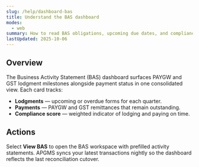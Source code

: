 ```yaml
---
slug: /help/dashboard-bas
title: Understand the BAS dashboard
modes:
  - web
summary: How to read BAS obligations, upcoming due dates, and compliance score in the dashboard.
lastUpdated: 2025-10-06
---
```


## Overview

The Business Activity Statement (BAS) dashboard surfaces PAYGW and GST lodgment milestones alongside payment status in one consolidated view. Each card tracks:

- **Lodgments** — upcoming or overdue forms for each quarter.
- **Payments** — PAYGW and GST remittances that remain outstanding.
- **Compliance score** — weighted indicator of lodging and paying on time.

## Actions

Select **View BAS** to open the BAS workspace with prefilled activity statements. APGMS syncs your latest transactions nightly so the dashboard reflects the last reconciliation cutover.
